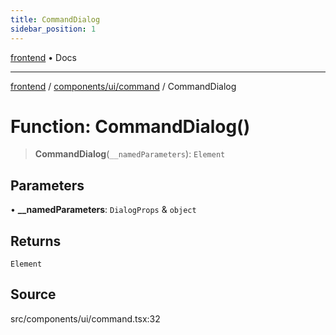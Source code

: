 ```yaml
---
title: CommandDialog
sidebar_position: 1
---
```


[frontend](../../../..) • Docs

***

[frontend](../../../..) / [components/ui/command](..) / CommandDialog

# Function: CommandDialog()

> **CommandDialog**(`__namedParameters`): `Element`

## Parameters

• **\_\_namedParameters**: `DialogProps` & `object`

## Returns

`Element`

## Source

src/components/ui/command.tsx:32

